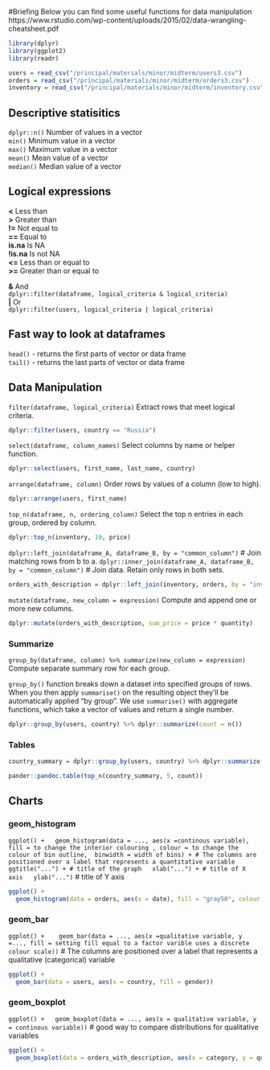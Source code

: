 #Briefing 
Below you can find some useful functions for data manipulation
https://www.rstudio.com/wp-content/uploads/2015/02/data-wrangling-cheatsheet.pdf 

```r
library(dplyr)
library(ggplot2)
library(readr)
```

```r
users = read_csv("/principal/materials/minor/midterm/users3.csv")
orders = read_csv("/principal/materials/minor/midterm/orders3.csv")
inventory = read_csv("/principal/materials/minor/midterm/inventory.csv")
```

## Descriptive statisitics

`dplyr::n()` Number of values in a vector   
`min()` Minimum value in a vector  
`max()` Maximum value in a vector  
`mean()` Mean value of a vector   
`median()` Median value of a vector  

## Logical expressions

**<** Less than   
**>** Greater than   
**!=** Not equal to   
**==** Equal to   
**is.na** Is NA   
**!is.na** Is not NA   
**<=** Less than or equal to   
**>=** Greater than or equal to   

**&** And  
`dplyr::filter(dataframe, logical_criteria & logical_criteria)`  
**|** Or  
`dplyr::filter(users, logical_criteria | logical_criteria)`

## Fast way to look at dataframes

`head()` - returns the first parts of vector or data frame  
`tail()` - returns the last parts of vector or data frame

## Data Manipulation

`filter(dataframe, logical_criteria)` Extract rows that meet logical criteria.
```r
dplyr::filter(users, country == "Russia")
```

`select(dataframe, column_names)` Select columns by name or helper function.
```r
dplyr::select(users, first_name, last_name, country)
```

`arrange(dataframe, column)` Order rows by values of a column (low to high).
```r
dplyr::arrange(users, first_name)
```

`top_n(dataframe, n, ordering_column)` Select the top n entries in each group, ordered by column.
```r
dplyr::top_n(inventory, 10, price)
```

`dplyr::left_join(dataframe_A, dataframe_B, by = "common_column")` # Join matching rows from b to a.
`dplyr::inner_join(dataframe_A, dataframe_B, by = "common_column")` # Join data. Retain only rows in both sets. 

```r
orders_with_description = dplyr::left_join(inventory, orders, by = "inventory_id")
```

`mutate(dataframe, new_column = expression)` Compute and append one or more new columns.
```r
dplyr::mutate(orders_with_description, sum_price = price * quantity)
```

### Summarize
`group_by(dataframe, column) %>% summarize(new_column = expression)` Compute separate summary row for each group. 
  
`group_by()` function breaks down a dataset into specified groups of rows. When you then apply `summarise()` on the resulting object they’ll be automatically applied “by group”. We use `summarise()` with aggregate functions, which take a vector of values and return a single number.

```r
dplyr::group_by(users, country) %>% dplyr::summarize(count = n())
```

### Tables


```r
country_summary = dplyr::group_by(users, country) %>% dplyr::summarize(count = n()) %>% arrange(desc(count))

pander::pandoc.table(top_n(country_summary, 5, count))
```

## Charts

### geom_histogram

`ggplot() +
  geom_histogram(data = ..., aes(x =continous variable), fill = to change the interior colouring , colour = to change the colour of bin outline,  binwidth = width of bins) + # The columns are positioned over a label that represents a quantitative variable
  ggtitle("...") + # title of the graph
  xlab("...") + # title of X axis
  ylab("...")` # title of Y axis
  
```r
ggplot() +
  geom_histogram(data = orders, aes(x = date), fill = "gray50", colour = "black")
```

### geom_bar

`ggplot() + 
  geom_bar(data = ..., aes(x =qualitative variable, y =..., fill = setting fill equal to a factor varible uses a discrete colour scale))` # The columns are positioned over a label that represents a qualitative (categorical) variable

```r
ggplot() + 
  geom_bar(data = users, aes(x = country, fill = gender))
```


### geom_boxplot

`ggplot() +
  geom_boxplot(data = ..., aes(x = qualitative variable, y = continous variable))` # good way to compare distributions for qualitative variables

```r
ggplot() +
  geom_boxplot(data = orders_with_description, aes(x = category, y = quantity)) 
```






